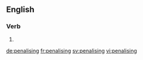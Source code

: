 ==English==

===Verb===
{{head|en|present participle}}

# {{present participle of|penalise|lang=en|nocat=1}}

[[de:penalising]]
[[fr:penalising]]
[[sv:penalising]]
[[vi:penalising]]